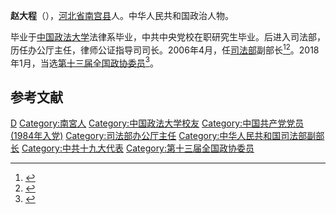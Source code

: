 '''赵大程'''（{{Bd|1960年|2月||catIdx=Zhao赵}}），[[河北省|河北省]][[南宫县|南宫县]]人。中华人民共和国政治人物。

毕业于[[中国政法大学|中国政法大学]]法律系毕业，中共中央党校在职研究生毕业。后进入司法部，历任办公厅主任，律师公证指导司司长。2006年4月，任[[司法部|司法部]]副部长<ref>{{cite news|title=赵大程|url=http://www.moj.gov.cn/index/content/2008-07/21/content_900520.htm|accessdate=2014-03-26|newspaper=中华人民共和国司法部|archive-date=2018-01-27|archive-url=https://web.archive.org/web/20180127202640/http://www.moj.gov.cn/index/content/2008-07/21/content_900520.htm|dead-url=no}}</ref><ref>{{cite news|title=司法部副部长赵大程:目前全国律师已达25.3万人|url=http://news.163.com/14/0304/19/9MH3K9LH00014AEE.html|accessdate=2014-03-26|newspaper=网易|archive-url=https://web.archive.org/web/20140326180645/http://news.163.com/14/0304/19/9MH3K9LH00014AEE.html|archive-date=2014-03-26|dead-url=yes}}</ref>。2018年1月，当选[[中国人民政治协商会议第十三届全国委员会委员名单|第十三届全国政协委员]]<ref>{{Cite web|url=http://sports.163.com/18/0126/06/D92BRKK400051C89.html|title=中国人民政治协商会议第十三届全国委员会委员名单|accessdate=2018-01-26|last=|work=网易|archive-url=https://web.archive.org/web/20180127143232/http://sports.163.com/18/0126/06/D92BRKK400051C89.html|archive-date=2018-01-27|dead-url=yes}}</ref>。

== 参考文献 ==
{{Reflist}}

{{DEFAULTSORT:Zhao赵}}
[[Category:赵姓|D]]
[[Category:南宮人|Category:南宮人]]
[[Category:中国政法大学校友|Category:中国政法大学校友]]
[[Category:中国共产党党员_(1984年入党)|Category:中国共产党党员 (1984年入党)]]
[[Category:司法部办公厅主任|Category:司法部办公厅主任]]
[[Category:中华人民共和国司法部副部长|Category:中华人民共和国司法部副部长]]
[[Category:中共十九大代表|Category:中共十九大代表]]
[[Category:第十三届全国政协委员|Category:第十三届全国政协委员]]

{{中华人民共和国政治人物小作品}}